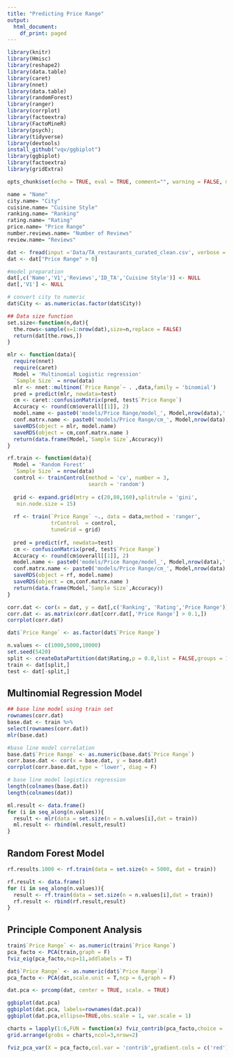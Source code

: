 ```yaml
---
title: "Predicting Price Range"
output:
  html_document:
    df_print: paged
---
```


```r
library(knitr)
library(Hmisc)
library(reshape2)
library(data.table)
library(caret)
library(nnet)
library(data.table)
library(randomForest)
library(ranger)
library(corrplot)
library(factoextra)
library(FactoMineR)
library(psych);
library(tidyverse)
library(devtools)
install_github("vqv/ggbiplot")
library(ggbiplot)
library(factoextra)
library(gridExtra)
```

```r
opts_chunk$set(echo = TRUE, eval = TRUE, comment="", warning = FALSE, message = FALSE, tidy.opts=list(width.cutoff=55), tidy = TRUE)
```

```r
name = "Name"
city.name= "City"
cuisine.name= "Cuisine Style"
ranking.name= "Ranking"
rating.name= "Rating"
price.name= "Price Range"
number.reviews.name= "Number of Reviews"
review.name= "Reviews"
```


```r
dat <- fread(input ='Data/TA_restaurants_curated_clean.csv', verbose = FALSE)
dat <- dat["Price Range" > 0]

#model preparation
dat[,c('Name','V1','Reviews','ID_TA','Cuisine Style')] <- NULL
dat[,'V1'] <- NULL

# convert city to numeric 
dat$City <- as.numeric(as.factor(dat$City))
```

```r
## Data size function
set.size<-function(n,dat){
  the.rows<-sample(x=1:nrow(dat),size=n,replace = FALSE)
  return(dat[the.rows,])
}

mlr <- function(data){ 
  require(nnet)
  require(caret)
  Model = 'Multinomial Logistic regression'
  `Sample Size` = nrow(data)
  mlr <- nnet::multinom(`Price Range`~ . ,data,family = 'binomial')
  pred = predict(mlr, newdata=test)
  cm <- caret::confusionMatrix(pred, test$`Price Range`)
  Accuracy <- round(cm$overall[[1]], 2)
  model.name <- paste0('models/Price Range/model_', Model,nrow(data),'.rda')
  conf.matrx.name <- paste0('models/Price Range/cm_', Model,nrow(data),'.rda')
  saveRDS(object = mlr, model.name)
  saveRDS(object = cm,conf.matrx.name )
  return(data.frame(Model,`Sample Size`,Accuracy))
}

rf.train <- function(data){ 
  Model = 'Random Forest'
  `Sample Size` = nrow(data)
  control <- trainControl(method = 'cv', number = 3,
                          search = 'random')
  
  grid <- expand.grid(mtry = c(20,80,160),splitrule = 'gini',
   min.node.size = 15)
  
  rf <- train(`Price Range` ~., data = data,method = 'ranger',
              trControl  = control, 
              tuneGrid = grid)
  
  pred = predict(rf, newdata=test)
  cm <- confusionMatrix(pred, test$`Price Range`)
  Accuracy <- round(cm$overall[[1]], 2)
  model.name <- paste0('models/Price Range/model_', Model,nrow(data),'.rda')
  conf.matrx.name <- paste0('models/Price Range/cm_', Model,nrow(data),'.rda')
  saveRDS(object = rf, model.name)
  saveRDS(object = cm,conf.matrx.name )
  return(data.frame(Model,`Sample Size`,Accuracy))
}

```

```r
corr.dat <- cor(x = dat, y = dat[,c('Ranking', 'Rating','Price Range')])
corr.dat <- as.matrix(corr.dat[corr.dat[,'Price Range'] > 0.1,])
corrplot(corr.dat)
```

```r

dat$`Price Range` <- as.factor(dat$`Price Range`)

n.values <- c(1000,5000,10000)
set.seed(5420)
split <- createDataPartition(dat$Rating,p = 0.8,list = FALSE,groups = 100)
train <- dat[split,]
test <- dat[-split,]

```

## Multinomial Regression Model
```r

## base line model using train set 
rownames(corr.dat)
base.dat <- train %>%
select(rownames(corr.dat))
mlr(base.dat)

#base line model correlation 
base.dat$`Price Range` <- as.numeric(base.dat$`Price Range`) 
corr.base.dat <- cor(x = base.dat, y = base.dat)
corrplot(corr.base.dat,type = 'lower', diag = F)

# base line model logistics regression 
length(colnames(base.dat))
length(colnames(dat))

ml.result <- data.frame()
for (i in seq_along(n.values)){
  result <- mlr(data = set.size(n = n.values[i],dat = train))
  ml.result <- rbind(ml.result,result)
}
```

## Random Forest Model

```r


rf.results.1000 <- rf.train(data = set.size(n = 5000, dat = train))

rf.result <- data.frame()
for (i in seq_along(n.values)){
  result <- rf.train(data = set.size(n = n.values[i],dat = train))
  rf.result <- rbind(rf.result,result)
}
```

## Principle Component Analysis 

```r
train$`Price Range` <- as.numeric(train$`Price Range`)
pca_facto <- PCA(train,graph = F)
fviz_eig(pca_facto,ncp=11,addlabels = T)
```

```r
dat$`Price Range` <- as.numeric(dat$`Price Range`)
pca_facto <- PCA(dat,scale.unit = T,ncp = 6,graph = F)

dat.pca <- prcomp(dat, center = TRUE, scale. = TRUE)

ggbiplot(dat.pca)
ggbiplot(dat.pca, labels=rownames(dat.pca))
ggbiplot(dat.pca,ellipse=TRUE,obs.scale = 1, var.scale = 1)
```

```r
charts = lapply(1:6,FUN = function(x) fviz_contrib(pca_facto,choice = 'var',axes = x,title=paste('Dim',x)))
grid.arrange(grobs = charts,ncol=3,nrow=2)
```

```r
fviz_pca_var(X = pca_facto,col.var = 'contrib',gradient.cols = c('red'),col.circle = 'steelblue',repel = T)
```


